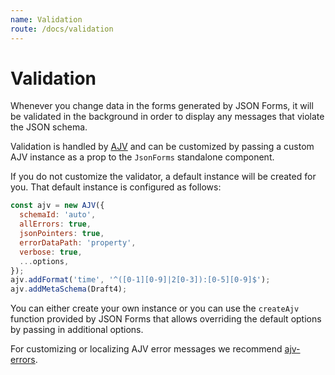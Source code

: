 ```yaml
---
name: Validation
route: /docs/validation
---
```


# Validation

Whenever you change data in the forms generated by JSON Forms, it will be validated in the background in order to display
any messages that violate the JSON schema.

Validation is handled by [AJV](https://github.com/epoberezkin/ajv) and can be customized by passing a custom AJV instance as a prop to the `JsonForms` standalone component.

If you do not customize the validator, a default instance will be created for you. That default instance is configured as follows:

```javascript
const ajv = new AJV({
  schemaId: 'auto',
  allErrors: true,
  jsonPointers: true,
  errorDataPath: 'property',
  verbose: true,
  ...options,
});
ajv.addFormat('time', '^([0-1][0-9]|2[0-3]):[0-5][0-9]$');
ajv.addMetaSchema(Draft4);
```

You can either create your own instance or you can use the `createAjv` function provided by JSON Forms that allows overriding the default options
by passing in additional options.

For customizing or localizing AJV error messages we recommend [ajv-errors](https://github.com/ajv-validator/ajv-errors).
